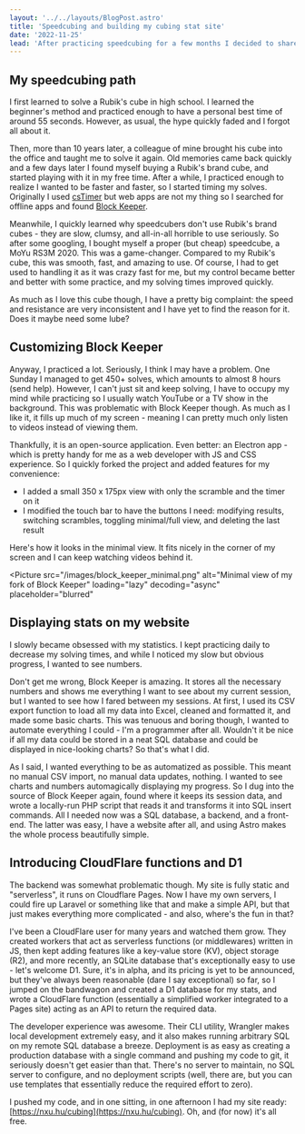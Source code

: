 ```yaml
---
layout: '../../layouts/BlogPost.astro'
title: 'Speedcubing and building my cubing stat site'
date: '2022-11-25'
lead: 'After practicing speedcubing for a few months I decided to share my progress with the world and implemented a site that displays my latest results and stats dynamically.'
---
```


## My speedcubing path
I first learned to solve a Rubik's cube in high school. I learned the beginner's method and practiced enough to have a
personal best time of around 55 seconds. However, as usual, the hype quickly faded and I forgot all about it.

Then, more than 10 years later, a colleague of mine brought his cube into the office and taught me to solve it again.
Old memories came back quickly and a few days later I found myself buying a Rubik's brand cube, and started playing with
it in my free time. After a while, I practiced enough to realize I wanted to be faster and faster, so I started timing
my solves. Originally I used [csTimer](https://cstimer.net/) but web apps are not my thing so I searched for offline
apps and found [Block Keeper](https://dallasmcneil.com/projects/blockkeeper/). 

Meanwhile, I quickly learned why speedcubers don't use Rubik's brand cubes - they are slow, clumsy, and all-in-all
horrible to use seriously. So after some googling, I bought myself a proper (but cheap) speedcube, a MoYu RS3M 2020.
This was a game-changer. Compared to my Rubik's cube, this was smooth, fast, and amazing to use. Of course, I had to get
used to handling it as it was crazy fast for me, but my control became better and better with some practice, and my
solving times improved quickly.

As much as I love this cube though, I have a pretty big complaint: the speed and resistance are very inconsistent and I
have yet to find the reason for it. Does it maybe need some lube? 

## Customizing Block Keeper
Anyway, I practiced a lot. Seriously, I think I may have a problem. One Sunday I managed to get 450+ solves, which
amounts to almost 8 hours (send help). However, I can't just sit and keep solving, I have to occupy my mind while
practicing so I usually watch YouTube or a TV show in the background. This was problematic with Block Keeper though. As
much as I like it, it fills up much of my screen - meaning I can pretty much only listen to videos instead of viewing
them. 

Thankfully, it is an open-source application. Even better: an Electron app - which is pretty handy for me as a web
developer with JS and CSS experience. So I quickly forked the project and added features for my convenience:

- I added a small 350 x 175px view with only the scramble and the timer on it
- I modified the touch bar to have the buttons I need: modifying results, switching scrambles, toggling minimal/full
  view, and deleting the last result

Here's how it looks in the minimal view. It fits nicely in the corner of my screen and I can keep watching videos behind
it.

<Picture
  src="/images/block_keeper_minimal.png"
  alt="Minimal view of my fork of Block Keeper"
  loading="lazy"
  decoding="async"
  placeholder="blurred"
></Picture>

## Displaying stats on my website
I slowly became obsessed with my statistics. I kept practicing daily to decrease my solving times, and while I
noticed my slow but obvious progress, I wanted to see numbers. 

Don't get me wrong, Block Keeper is amazing. It stores all the necessary numbers and shows me everything I want to see
about my current session, but I wanted to see how I fared between my sessions. At first, I used its CSV export function
to load all my data into Excel, cleaned and formatted it, and made some basic charts. This was tenuous and boring
though, I wanted to automate everything I could - I'm a programmer after all. Wouldn't it be nice if all my data could
be stored in a neat SQL database and could be displayed in nice-looking charts? So that's what I did.

As I said, I wanted everything to be as automatized as possible. This meant no manual CSV import, no manual data
updates, nothing. I wanted to see charts and numbers automagically displaying my progress. So I dug into the source of
Block Keeper again, found where it keeps its session data, and wrote a locally-run PHP script that reads it and
transforms it into SQL insert commands. All I needed now was a SQL database, a backend, and a front-end. The latter was
easy, I have a website after all, and using Astro makes the whole process beautifully simple.

## Introducing CloudFlare functions and D1
The backend was somewhat problematic though. My site is fully static and "serverless", it runs on Cloudflare Pages. Now
I have my own servers, I could fire up Laravel or something like that and make a simple API, but that just makes
everything more complicated - and also, where's the fun in that?

I've been a CloudFlare user for many years and watched them grow. They created workers that act as serverless functions
(or middlewares) written in JS, then kept adding features like a key-value store (KV), object storage (R2), and more
recently, an SQLite database that's exceptionally easy to use - let's welcome D1. Sure, it's in alpha, and its pricing
is yet to be announced, but they've always been reasonable (dare I say exceptional) so far, so I jumped on the bandwagon
and created a D1 database for my stats, and wrote a CloudFlare function (essentially a simplified worker integrated to a
Pages site) acting as an API to return the required data.

The developer experience was awesome. Their CLI utility, Wrangler makes local development extremely easy, and it also
makes running arbitrary SQL on my remote SQL database a breeze. Deployment is as easy as creating a production database
with a single command and pushing my code to git, it seriously doesn't get easier than that. There's no server to
maintain, no SQL server to configure, and no deployment scripts (well, there are, but you can use templates that
essentially reduce the required effort to zero).

I pushed my code, and in one sitting, in one afternoon I had my site ready:
[https://nxu.hu/cubing](https://nxu.hu/cubing). Oh, and (for now) it's all free. 

